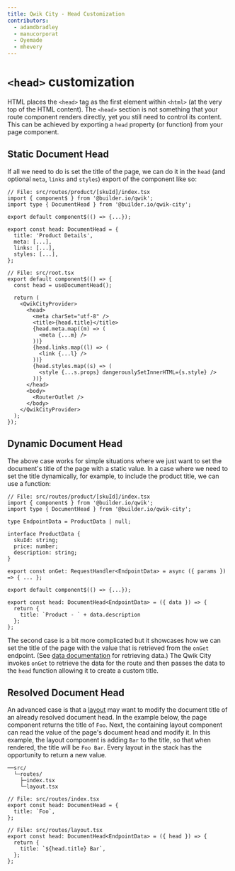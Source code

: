 ```yaml
---
title: Qwik City - Head Customization
contributors:
  - adamdbradley
  - manucorporat
  - Oyemade
  - mhevery
---
```


# `<head>` customization

HTML places the `<head>` tag as the first element within `<html>` (at the very top of the HTML content). The `<head>` section is not something that your route component renders directly, yet you still need to control its content. This can be achieved by exporting a `head` property (or function) from your page component.

## Static Document Head

If all we need to do is set the title of the page, we can do it in the `head` (and optional `meta`, `links` and `styles`) export of the component like so:

```tsx
// File: src/routes/product/[skuId]/index.tsx
import { component$ } from '@builder.io/qwik';
import type { DocumentHead } from '@builder.io/qwik-city';

export default component$(() => {...});

export const head: DocumentHead = {
  title: 'Product Details',
  meta: [...],
  links: [...],
  styles: [...],
};
```

```tsx
// File: src/root.tsx
export default component$(() => {
  const head = useDocumentHead();

  return (
    <QwikCityProvider>
      <head>
        <meta charSet="utf-8" />
        <title>{head.title}</title>
        {head.meta.map((m) => (
          <meta {...m} />
        ))}
        {head.links.map((l) => (
          <link {...l} />
        ))}
        {head.styles.map((s) => (
          <style {...s.props} dangerouslySetInnerHTML={s.style} />
        ))}
      </head>
      <body>
        <RouterOutlet />
      </body>
    </QwikCityProvider>
  );
});
```

## Dynamic Document Head

The above case works for simple situations where we just want to set the document's title of the page with a static value. In a case where we need to set the title dynamically, for example, to include the product title, we can use a function:

```tsx
// File: src/routes/product/[skuId]/index.tsx
import { component$ } from '@builder.io/qwik';
import type { DocumentHead } from '@builder.io/qwik-city';

type EndpointData = ProductData | null;

interface ProductData {
  skuId: string;
  price: number;
  description: string;
}

export const onGet: RequestHandler<EndpointData> = async ({ params }) => { ... };

export default component$(() => {...});

export const head: DocumentHead<EndpointData> = ({ data }) => {
  return {
    title: `Product - ` + data.description
  };
};
```

The second case is a bit more complicated but it showcases how we can set the title of the page with the value that is retrieved from the `onGet` endpoint. (See [data documentation](../../data/overview/index.mdx) for retrieving data.) The Qwik City invokes `onGet` to retrieve the data for the route and then passes the data to the `head` function allowing it to create a custom title.

## Resolved Document Head

An advanced case is that a [layout](../../layout/overview/index.mdx) may want to modify the document title of an already resolved document head. In the example below, the page component returns the title of `Foo`. Next, the containing layout component can read the value of the page's document head and modify it. In this example, the layout component is adding `Bar` to the title, so that when rendered, the title will be `Foo Bar`. Every layout in the stack has the opportunity to return a new value.

```
──src/
  └─routes/
    ├─index.tsx
    └─layout.tsx
```

```tsx
// File: src/routes/index.tsx
export const head: DocumentHead = {
  title: `Foo`,
};
```

```tsx
// File: src/routes/layout.tsx
export const head: DocumentHead<EndpointData> = ({ head }) => {
  return {
    title: `${head.title} Bar`,
  };
};
```

